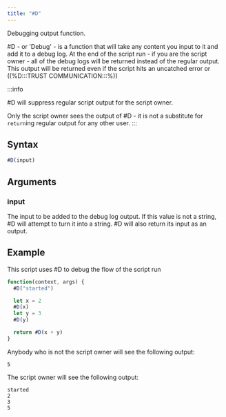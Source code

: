 ```yaml
---
title: "#D"
---
```


Debugging output function.

#D - or 'Debug' - is a function that will take any content you input to it and add it to a debug log. At the end of the script run - if you are the script owner - all of the debug logs will be returned instead of the regular output. This output will be returned even if the script hits an uncatched error or ((%D:::TRUST COMMUNICATION:::%))

:::info

#D will suppress regular script output for the script owner.

Only the script owner sees the output of #D - it is not a substitute for `return`ing regular output for any other user.
:::

## Syntax

```js
#D(input)
```

## Arguments

### input

The input to be added to the debug log output. If this value is not a string, #D will attempt to turn it into a string. #D will also return its input as an output.

## Example

This script uses #D to debug the flow of the script run

```js
function(context, args) {
  #D("started")

  let x = 2
  #D(x)
  let y = 3
  #D(y)

  return #D(x + y)
}
```

Anybody who is not the script owner will see the following output:

```
5
```

The script owner will see the following output:

```
started
2
3
5
```